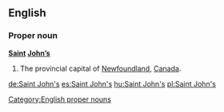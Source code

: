 ==English==

===Proper noun===
'''[[Saint]] [[John]][['s|’s]]'''

# The provincial capital of [[Newfoundland]], [[Canada]].

[[Category:English proper nouns]]

[[de:Saint John's]]
[[es:Saint John's]]
[[hu:Saint John's]]
[[pl:Saint John's]]
